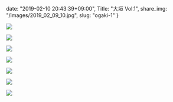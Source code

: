 date: "2019-02-10 20:43:39+09:00",
Title: "大垣 Vol.1",
share_img: "/images/2019_02_09_10.jpg",
slug: "ogaki-1"
}

![](/images/2019_02_09_5.jpg)

![](/images/2019_02_09_6.jpg)

![](/images/2019_02_09_7.jpg)

![](/images/2019_02_09_8.jpg)

![](/images/2019_02_09_9.jpg)

![](/images/2019_02_09_10.jpg)

![](/images/2019_02_09_11.jpg)